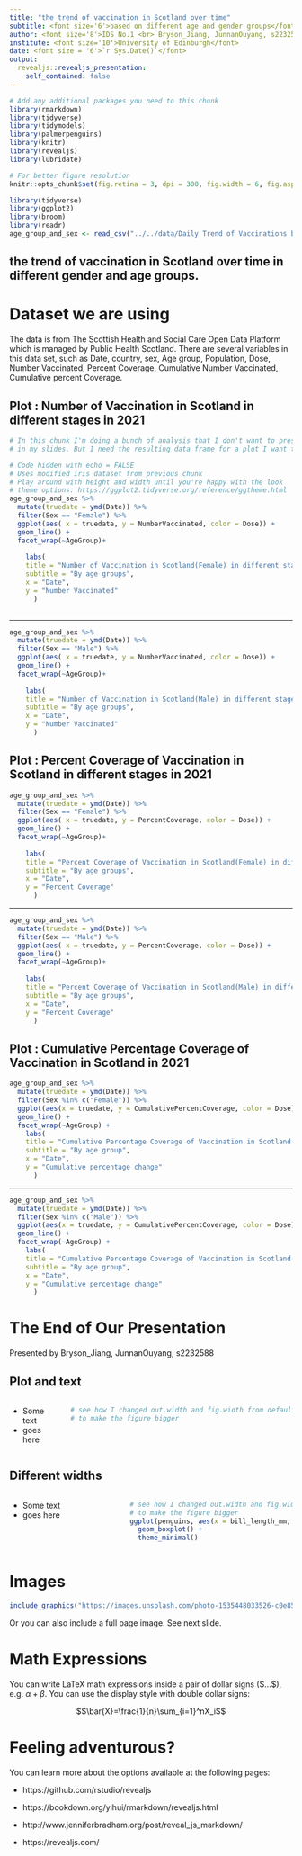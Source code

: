 ```yaml
---
title: "the trend of vaccination in Scotland over time"
subtitle: <font size='6'>based on different age and gender groups</font>
author: <font size='8'>IDS No.1 <br> Bryson_Jiang, JunnanOuyang, s2232588</font>
institute: <font size='10'>University of Edinburgh</font>
date: <font size = '6'>`r Sys.Date()`</font>
output:
  revealjs::revealjs_presentation:
    self_contained: false
---
```


```r
# Add any additional packages you need to this chunk
library(rmarkdown)
library(tidyverse)
library(tidymodels)
library(palmerpenguins)
library(knitr)
library(revealjs)
library(lubridate)
```

```r
# For better figure resolution
knitr::opts_chunk$set(fig.retina = 3, dpi = 300, fig.width = 6, fig.asp = 0.618, out.width = "80%")
```

```r
library(tidyverse)
library(ggplot2)
library(broom)
library(readr)
age_group_and_sex <- read_csv("../../data/Daily Trend of Vaccinations by Age Group and Sex.csv")
```

## the trend of vaccination in Scotland over time in different gender and age groups. {data-background-image="img/Vaccination.jpg"}



# Dataset we are using{data-background-image="img/background2.jpg"}
The data is from The Scottish Health and Social Care Open Data Platform which is managed by Public Health Scotland. There are several variables in this data set, such as Date, country, sex, Age group, Population, Dose, Number Vaccinated, Percent Coverage, Cumulative Number Vaccinated, Cumulative percent Coverage. 

## Plot : Number of Vaccination in Scotland in different stages in 2021

```r
# In this chunk I'm doing a bunch of analysis that I don't want to present 
# in my slides. But I need the resulting data frame for a plot I want to present.
```

```r
# Code hidden with echo = FALSE
# Uses modified iris dataset from previous chunk
# Play around with height and width until you're happy with the look
# theme options: https://ggplot2.tidyverse.org/reference/ggtheme.html
age_group_and_sex %>%
  mutate(truedate = ymd(Date)) %>%
  filter(Sex == "Female") %>%
  ggplot(aes( x = truedate, y = NumberVaccinated, color = Dose)) +
  geom_line() +
  facet_wrap(~AgeGroup)+
  
    labs(
    title = "Number of Vaccination in Scotland(Female) in different stages in 2021",
    subtitle = "By age groups",
    x = "Date",
    y = "Number Vaccinated"
      )
  

```

---

``` r
age_group_and_sex %>%
  mutate(truedate = ymd(Date)) %>%
  filter(Sex == "Male") %>%
  ggplot(aes( x = truedate, y = NumberVaccinated, color = Dose)) +
  geom_line() +
  facet_wrap(~AgeGroup)+
  
    labs(
    title = "Number of Vaccination in Scotland(Male) in different stages in 2021",
    subtitle = "By age groups",
    x = "Date",
    y = "Number Vaccinated"
      )
```

## Plot : Percent Coverage of Vaccination in Scotland in different stages in 2021

``` r
age_group_and_sex %>%
  mutate(truedate = ymd(Date)) %>%
  filter(Sex == "Female") %>%
  ggplot(aes( x = truedate, y = PercentCoverage, color = Dose)) +
  geom_line() +
  facet_wrap(~AgeGroup)+
  
    labs(
    title = "Percent Coverage of Vaccination in Scotland(Female) in different stages in 2021",
    subtitle = "By age groups",
    x = "Date",
    y = "Percent Coverage"
      )
```

---

``` r
age_group_and_sex %>%
  mutate(truedate = ymd(Date)) %>%
  filter(Sex == "Male") %>%
  ggplot(aes( x = truedate, y = PercentCoverage, color = Dose)) +
  geom_line() +
  facet_wrap(~AgeGroup)+
  
    labs(
    title = "Percent Coverage of Vaccination in Scotland(Male) in different stages in 2021",
    subtitle = "By age groups",
    x = "Date",
    y = "Percent Coverage"
      )
```

## Plot : Cumulative Percentage Coverage of Vaccination in Scotland in 2021

```r
age_group_and_sex %>%
  mutate(truedate = ymd(Date)) %>%
  filter(Sex %in% c("Female")) %>%
  ggplot(aes(x = truedate, y = CumulativePercentCoverage, color = Dose)) +
  geom_line() +
  facet_wrap(~AgeGroup) +
    labs(
    title = "Cumulative Percentage Coverage of Vaccination in Scotland(Female) in 2021",
    subtitle = "By age group",
    x = "Date",
    y = "Cumulative percentage change"
      )
```

---

```r

age_group_and_sex %>%
  mutate(truedate = ymd(Date)) %>%
  filter(Sex %in% c("Male")) %>%
  ggplot(aes(x = truedate, y = CumulativePercentCoverage, color = Dose)) +
  geom_line() +
  facet_wrap(~AgeGroup) +
    labs(
    title = "Cumulative Percentage Coverage of Vaccination in Scotland(Male) in 2021",
    subtitle = "By age group",
    x = "Date",
    y = "Cumulative percentage change"
      )
```


# The End of Our Presentation{data-background-image="img/background2.jpg"}
Presented by Bryson_Jiang, JunnanOuyang, s2232588 

## Plot and text

::: columns
:::: column
* Some text
* goes here
::::

:::: column
```r
# see how I changed out.width and fig.width from defaults
# to make the figure bigger
```
::::
:::

## Different widths

::: columns
:::: {.column width="40%"}
* Some text
* goes here
::::

:::: {.column width="60%"}
```r
# see how I changed out.width and fig.width from defaults
# to make the figure bigger
ggplot(penguins, aes(x = bill_length_mm, y = species, color = species)) +
  geom_boxplot() +
  theme_minimal()
```
::::
:::

# Images

```r
include_graphics("https://images.unsplash.com/photo-1535448033526-c0e85c9e6968?ixlib=rb-1.2.1&ixid=eyJhcHBfaWQiOjEyMDd9&auto=format&fit=crop&w=1650&q=80")
```

Or you can also include a full page image. See next slide.

## {data-background-image="https://images.unsplash.com/photo-1535448033526-c0e85c9e6968?ixlib=rb-1.2.1&ixid=eyJhcHBfaWQiOjEyMDd9&auto=format&fit=crop&w=1650&q=80"}

# Math Expressions

You can write LaTeX math expressions inside a pair of dollar signs (\$...\$), e.g. $\alpha+\beta$. You can use the display style with double dollar signs:

$$\bar{X}=\frac{1}{n}\sum_{i=1}^nX_i$$

# Feeling adventurous?

You can learn more about the options available at the following pages:

- https://github.com/rstudio/revealjs

- https://bookdown.org/yihui/rmarkdown/revealjs.html

- http://www.jenniferbradham.org/post/reveal_js_markdown/

- https://revealjs.com/
